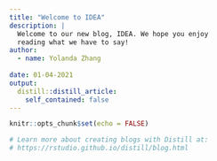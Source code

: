 ```yaml
---
title: "Welcome to IDEA"
description: |
  Welcome to our new blog, IDEA. We hope you enjoy 
  reading what we have to say!
author:
  - name: Yolanda Zhang 
    
date: 01-04-2021
output:
  distill::distill_article:
    self_contained: false
---
```


```r
knitr::opts_chunk$set(echo = FALSE)

# Learn more about creating blogs with Distill at:
# https://rstudio.github.io/distill/blog.html

```



